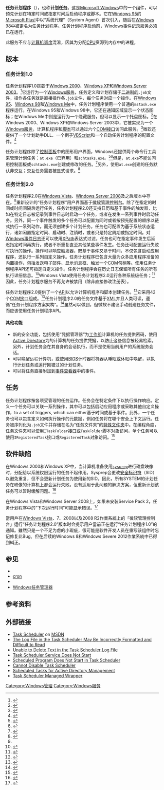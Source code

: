 {{校对翻译}}
{{NoteTA|G1=IT|G2=Windows}}
{{Infobox software
| developer        = [[微软|微软]]
| other_names      = <code>taskschd.msc</code>
| replaces         = 系统代理
| service_name     = Task Scheduler (<code>Schedule</code>)
| included with    = [[Internet_Explorer_4.0|Internet Explorer 4.0]]及之后<br/>[[Windows_98|Windows 98]]及之后
* [[Windows_2000|Windows 2000]] and later<br/>(Windows NT及之后)
| genre            = [[Windows服务|Windows服务]]
}}
'''任务计划程序'''（{{lang-en|'''Task Scheduler'''}}），也称'''计划任务'''。这是[[Microsoft_Windows|Microsoft Windows]]中的一个组件，可以预先计划在特定时间或指定时间后启动程序或脚本。它在[[Windows_95|Windows 95]]的[[Microsoft_Plus!|Microsoft Plus!]]中以“系统代理”（System Agent）首次引入，随后在[[Windows_98|Windows 98]]中被更名为任务计划程序。任务计划程序启动前，[[Windows事件记录|Windows事件记录]]服务必须已在运行。

此服务不应与[[调度_(计算机)|计算机调度]]混淆，因其为分配[[中央处理器|CPU]]资源到内存中的进程。

== 版本 ==

=== 任务计划1.0 ===
任务计划程序1.0搭载于[[Windows_2000|Windows 2000]]、[[Windows_XP|Windows XP]]和[[Windows_Server_2003|Windows Server 2003]]。<ref name="about">{{cite web |url=http://msdn2.microsoft.com/en-us/library/aa446802.aspx |title="About the Task Scheduler" |access-date=2016-06-22 |archive-date=2012-04-20 |archive-url=https://www.webcitation.org/673YELvLN?url=http://msdn.microsoft.com/en-us/library/aa446802.aspx }}</ref>它运行为一个[[Windows服务|Windows服务]]，任务定义和计划存储于[[二进制文件|二进制的]]<code>.job</code>文件，操作各任务就是直接操作各<code>.job</code>文件，每个任务对应一个操作。在[[Windows_95|Windows 95]]、[[Windows_98|Windows 98]]和[[Windows_Me|Windows Me]]中，任务计划程序使用一个普通的<code>mstask.exe</code>程序运行。在Windows 95和Windows 98中，它还在通知区域显示一个状态图标；在Windows Me中则是运行为一个隐藏服务，但可以显示一个托盘图标。<ref>{{Cite web |url=http://support.microsoft.com/kb/272962 |title=How to Enable the Scheduled Tasks Icon in Windows Me |accessdate=2016-06-22 |archive-date=2008-01-30 |archive-url=https://web.archive.org/web/20080130185556/http://support.microsoft.com/kb/272962 |dead-url=no }}</ref>在Windows 2000、Windows XP和Windows Server 2003中，它被实现为一个[[Windows服务|Windows服务]]，计算机程序和[[脚本语言|脚本]]可以通过六个[[组件对象模型|COM]][[介面_(資訊科技)|接口]]访问此服务。<ref>{{Cite web|url=https://msdn.microsoft.com/en-us/library/windows/desktop/aa383581%28v=vs.85%29.aspx|title=Task Scheduler 1.0 Interfaces|accessdate=30 May 2014|date=|last=|first=|publisher=[[Microsoft|Microsoft]]|website=[[MSDN|MSDN]]|archive-date=2016-08-28|archive-url=https://web.archive.org/web/20160828203358/https://msdn.microsoft.com/en-us/library/windows/desktop/aa383581(v=vs.85).aspx}}</ref>微软还提供了一个计划助手DLL、一个例子[[VBScript|VBScript]]和一个自动任务计划程序的配置文件。<ref>{{Cite web |url=http://www.microsoft.com/downloads/details.aspx?displaylang=en&FamilyID=601d75e2-f907-4e51-ad88-adb818df1d27 |title=Task Scheduler Using VBScript |accessdate=2016-06-22 |archive-date=2006-05-04 |archive-url=https://web.archive.org/web/20060504033359/http://www.microsoft.com/downloads/details.aspx?FamilyID=601d75e2-f907-4e51-ad88-adb818df1d27&displaylang=en |dead-url=no }}</ref>

任务计划程序除了[[控制面板|控制面板]]中的图形用户界面，Windows还提供两个命令行工具来管理计划任务：<code>at.exe</code>（已弃用）和<code>schtasks.exe</code>。<ref>{{Cite web|url=http://technet.microsoft.com/en-us/library/bb490996.aspx|title=Schtasks|accessdate=18 May 2014|work=Windows XP command-line reference|publisher=[[Microsoft|Microsoft]]|archive-date=2018-02-03|archive-url=https://web.archive.org/web/20180203082409/https://technet.microsoft.com/en-us/library/bb490996.aspx}}</ref><ref>{{Cite web|url=http://technet.microsoft.com/en-us/library/bb490866.aspx|title=At|accessdate=18 May 2014|work=Windows XP command-line reference|publisher=[[Microsoft|Microsoft]]|archive-date=2018-02-03|archive-url=https://web.archive.org/web/20180203082331/https://technet.microsoft.com/en-us/library/bb490866.aspx}}</ref>但是，<code>at.exe</code>不能访问用控制面板或<code>schtasks.exe</code>创建或修改的任务。<ref>{{Cite web|url=http://support.microsoft.com/kb/313565|title=How To Use the AT Command to Schedule Tasks|accessdate=|date=30 October 2006|last=|first=|publisher=[[Microsoft|Microsoft]]|website=Support|edition=4.5|archive-date=2015-03-07|archive-url=https://web.archive.org/web/20150307000724/http://support.microsoft.com/kb/313565|dead-url=no}}</ref>另外，使用<code>at.exe</code>创建的任务默认非交互；交互任务需要被显式请求。<ref>{{Cite web|url=http://support.microsoft.com/kb/121562/EN-US|title=Applications Started with AT Are Not Interactive|accessdate=|date=20 February 2007|last=|first=|publisher=[[Microsoft|Microsoft]]|website=Support|edition=3.2|archive-date=2004-10-29|archive-url=https://web.archive.org/web/20041029024318/http://support.microsoft.com/kb/121562/EN-US/|dead-url=no}}</ref>

=== 任务计划2.0 ===
任务计划程序2.0在[[Windows_Vista|Windows Vista]]、[[Windows_Server_2008|Windows Server 2008]]及之后版本中存在。<ref name="about"/>重新设计的“任务计划程序”用户界面基于[[微软管理控制台|微软管理控制台]]。除了在指定的时间或时间间隔后运行任务，任务计划程序2.0还支持日历和基于事件的触发器，比如在特定日志被记录到事件日志时启动一个任务，或者在发生一系列事件时启动任务。另外，同一个事件触发的多个任务可以配置为同时或者按预先配置的顺序以链式执行一系列动作，而无须创建多个计划任务。任务也可配置为基于系统状态运行，诸如闲置指定时间、启动时、注销时，或者只是特定周期或指定时间。对[[事件檢視器|Windows事件日志]]还可以使用[[XPath|XPath]]表达式过滤。任务也可在指定事件发生后延迟指定时间再执行，或者不断重复直至其他某些事件发生。任务还可配置运行失败时执行的操作。操作可以响应触发器，既基于事件又基于时间，不仅包含启动应用程序，还执行一系列自定义操作。任务计划程序已包含大量为众多应用程序准备的内置操作，包括发送电子邮件、显示消息框、触发一个[[组件对象模型|COM]]句柄等。使用任务计划程序API还可指定自定义操作。任务计划程序会在历史日志保留所有任务的所有执行详细信息。<ref name="taskscheduler">{{Cite web|url=http://www.microsoft.com/technet/windowsvista/mgmntops/taskschd.mspx|title=Windows Vista Task Scheduler|accessdate=2006-04-24|date=March 3, 2006|publisher=Microsoft TechNet|archive-url=https://web.archive.org/web/20060424221817/http://www.microsoft.com/technet/windowsvista/mgmntops/taskschd.mspx|archive-date=2006-04-24|dead-url=yes}}</ref>Windows Vista使用任务计划程序2.0运行各种系统级任务；<ref>{{Cite web |url=http://support.microsoft.com/kb/939039 |title=Description of the scheduled tasks in Windows Vista |accessdate=2016-06-22 |archive-date=2007-10-22 |archive-url=https://web.archive.org/web/20071022033307/http://support.microsoft.com/kb/939039 |dead-url=no }}</ref>因此，任务计划程序服务不再允许被禁用（除非直接修改注册表）。

任务计划程序2.0提供了一个[[应用程序接口|API]]以允许计算机程序和脚本创建任务。<ref name="kerr">{{Cite web|url=http://msdn.microsoft.com/msdnmag/issues/07/10/WindowsCPP/|title=Task Scheduler 2.0|accessdate=2007-10-06|author=Kenny Kerr|publisher=[[MSDN|MSDN]]|archive-url=https://web.archive.org/web/20071226223747/http://msdn.microsoft.com/msdnmag/issues/07/10/WindowsCPP/|archive-date=2007-12-26|dead-url=yes}}</ref>它采用42个[[组件对象模型|COM]][[介面_(資訊科技)|接口]]组成。<ref>{{Cite web|url=https://msdn.microsoft.com/en-us/library/aa383600%28v=vs.85%29.aspx|title=Task Scheduler 2.0 Interfaces|accessdate=30 May 2014|date=|last=|first=|publisher=[[Microsoft|Microsoft]]|website=[[MSDN|MSDN]]|archive-date=2016-03-04|archive-url=https://web.archive.org/web/20160304064628/https://msdn.microsoft.com/en-us/library/aa383600(v=vs.85).aspx}}</ref>任务计划程序2.0的任务文件基于[[XML|XML]]并且人类可读，遵循“任务计划程序方案架构”。<ref name="kerr">{{Cite web|url=http://msdn.microsoft.com/msdnmag/issues/07/10/WindowsCPP/|title=Task Scheduler 2.0|accessdate=2007-10-06|author=Kenny Kerr|publisher=[[MSDN|MSDN]]|archive-url=https://web.archive.org/web/20071226223747/http://msdn.microsoft.com/msdnmag/issues/07/10/WindowsCPP/|archive-date=2007-12-26|dead-url=yes}}</ref>虽然可以做到，但微软不建议手动创建任务文件，而应该使用任务计划程序API。

==== 其他功能 ====
* 新的安全功能，包括使用“凭据管理器”为[[工作组|工作组]]计算机的任务提供密码，使用[[Active_Directory|Active Directory]]为{{tsl|en|Windows_domain|加入域}}的计算机的任务提供凭据，以防止这些信息被轻易检索。另外，计划任务会在其自身的会话执行，而不是使用当前用户的系统服务会话。
* 可以唤醒远程计算机，或使用[[BIOS|BIOS]]计时器将机器从睡眠或休眠中唤醒，以执行计划任务或运行刚错过的计划任务。
* 可以将任务直接附加到[[事件檢視器|事件查看器]]中的事件。

== 任务 ==
任务计划程序按各项受管理的任务运作。任务会在特定条件下以执行操作响应。<span class="cx-segment" data-segmentid="228"></span>定义一个任务可以关联一系列操作，其中可以包括启动应用程序或采取其他自定义操作，to a set of triggers, which can either基于时间或基于事件。此外，一个任务也可以包含定义如何执行操作的元数据，例如任务将在哪个安全上下文运行。任务被序列化为<code>.job</code>文件并存储在名为“任务文件夹”的[[特殊文件夹|特殊文件夹]]中。在编程角度，任务文件夹可以使用<code>ITaskFolder</code>接口或<code>TaskFolder</code>脚本对象访问，单个任务可以使用<code>IRegisteredTask</code>接口或<code>RegisteredTask</code>对象访问。<ref>{{Cite web|url=http://msdn2.microsoft.com/en-us/library/aa382589.aspx|title=Tasks (Windows)|accessdate=2007-10-06|publisher=[[MSDN|MSDN]]|archive-date=2008-02-13|archive-url=https://web.archive.org/web/20080213090642/http://msdn2.microsoft.com/en-us/library/aa382589.aspx}}</ref>

== 软件缺陷 ==
在Windows 2000和Windows XP中，当计算机准备使用<code>[[sysprep|sysprep]]</code>进行磁盘映像时，分配给以系统权限运行的任务不起作用。Sysprep会更改[[安全标识符|安全标识符]]（SID）以避免重复，但不会更新计划任务为使用新的SID。因此，所有SYSTEM的计划任务在映像的计算机上都会运行失败。没有适用于此问题的解决方案，但重新计划该任务可以暂时缓解问题。<ref>{{Cite web|url=http://support.microsoft.com/kb/313111|title=Scheduled tasks may not start if you used a System Preparation image to install Windows XP or Windows 2000|accessdate=19 May 2012|date=1 July 2004|work=Microsoft Support|publisher=Microsoft|archive-date=2013-04-13|archive-url=https://web.archive.org/web/20130413034432/http://support.microsoft.com/kb/313111}}</ref>

在Windows Vista和Windows Server 2008上，如果未安装Service Pack 2，任务计划程序中的“下次运行时间”可能显示错误。<ref>{{Cite web|url=http://support.microsoft.com/kb/950035|title=The value in the Next Run Time field in Task Scheduler is incorrect in Windows Vista and in Windows Server 2008|accessdate=19 May 2012|date=15 October 2008|work=Microsoft Support|publisher=Microsoft|archive-date=2014-03-08|archive-url=https://web.archive.org/web/20140308045656/http://support.microsoft.com/kb/950035}}</ref>

當用戶在[[Windows_Vista|Windows Vista]]、7、2008以及2008 R2作業系統上的「微软管理控制台」运行“任务计划程序2.0”版本时会提示用户當前正在运行“任务计划程序1.0”的通知。雖然只是一个不足为虑的小瑕疵，很可能是软件开发人员在重写该组件时忘记修复此Bug。但在后续的Windows 8和Windows Severe 2012作業系統中已得到糾正。

== 参见 ==
* {{tsl|en|Job_scheduling|计划工作任务}}
* [[cron|cron]]
* {{tsl|en|VisualCron|VisualCron}}
* [[任务管理器_(Windows元件)|Windows任务管理器]]

== 参考资料 ==
{{Reflist}}

== 外部链接 ==
* [http://msdn2.microsoft.com/en-us/library/aa383614.aspx Task Scheduler] {{Wayback|url=http://msdn2.microsoft.com/en-us/library/aa383614.aspx |date=20080420101334 }} on [[微软开发者网络|MSDN]]
* [http://support.microsoft.com/kb/303204 The Log File in the Task Scheduler May Be Incorrectly Formatted and Difficult to Read] {{Wayback|url=http://support.microsoft.com/kb/303204 |date=20141108002233 }}
* [http://support.microsoft.com/kb/191427/en-us Unable to Delete Text in the Task Scheduler Log File] {{Wayback|url=http://support.microsoft.com/kb/191427/en-us |date=20130413043516 }}
* [http://support.microsoft.com/kb/215937/en-us Task Scheduler Service Does Not Start] {{Wayback|url=http://support.microsoft.com/kb/215937/en-us |date=20140430225620 }}
* [http://support.microsoft.com/kb/178691/en-us Scheduled Program Does Not Start in Task Scheduler] {{Wayback|url=http://support.microsoft.com/kb/178691/en-us |date=20140608234213 }}
* [http://support.microsoft.com/kb/195933/en-us Cannot Disable Task Scheduler] {{Wayback|url=http://support.microsoft.com/kb/195933/en-us |date=20130413041306 }}
* [http://adaxes.com/active-directory_scheduled-tasks.htm Scheduled Tasks for Active Directory Management] {{Wayback|url=http://adaxes.com/active-directory_scheduled-tasks.htm |date=20111217045440 }}
* [http://taskscheduler.codeplex.com Task Scheduler Managed Wrapper] {{Wayback|url=http://taskscheduler.codeplex.com/ |date=20180102110931 }}

{{Windows Components}}
{{Windows commands}}
{{Microsoft APIs}}

[[Category:Windows管理|Category:Windows管理]]
[[Category:Windows服务|Category:Windows服务]]